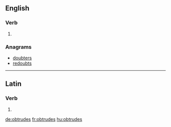 ==English==

===Verb===
{{head|en|verb form}}

# {{en-third-person singular of|obtrude}}

===Anagrams===
* [[doubters#English|doubters]]
* [[redoubts#English|redoubts]]

----

==Latin==

===Verb===
{{la-verb-form|obtrūdēs}}

# {{inflection of|obtrūdō||2|s|futr|actv|indc|lang=la}}

[[de:obtrudes]]
[[fr:obtrudes]]
[[hu:obtrudes]]